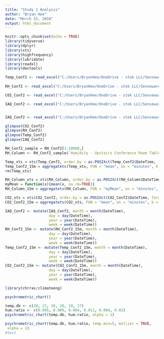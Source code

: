 ```yaml
---
title: "Study 1 Analysis"
author: "Bryan Hee"
date: "March 15, 2018"
output: html_document
---
```


```r
knitr::opts_chunk$set(echo = TRUE)
library(tidyverse)
library(dplyr)
library(xts)
library(highfrequency)
library(lubridate)
library(readxl)
library(devtools)
```

```r
Temp_Conf2 <- read_excel("C:/Users/BryanHee/OneDrive - stok LLC/Senseware/Data Processing/Upstairs Conference Room/Raw Data/temperature-upstairs-conference.xlsx", col_types = c("date", "numeric", "numeric", "numeric", "numeric", "numeric"))
  
RH_Conf2 <- read_excel("C:/Users/BryanHee/OneDrive - stok LLC/Senseware/Data Processing/Upstairs Conference Room/Raw Data/Humidity.xlsx", col_types = c("date", "numeric", "numeric", "numeric"))

CO2_Conf2 <- read_excel("C:/Users/BryanHee/OneDrive - stok LLC/Senseware/Data Processing/Upstairs Conference Room/Raw Data/CO2.xlsx", col_types = c("date", "numeric", "numeric", "numeric"))

IAQ_Conf2 <- read_excel("C:/Users/BryanHee/OneDrive - stok LLC/Senseware/Data Processing/Upstairs Conference Room/Raw Data/VOC.xlsx", col_types = c("date", "numeric", "numeric","numeric", "numeric", "numeric"))


IAQ_Conf2 <- read_excel("C:/Users/BryanHee/OneDrive - stok LLC/Senseware/Data Processing/Upstairs Conference Room/Raw Data/VOC.xlsx", col_types = c("date", "numeric", "numeric", "numeric", "numeric", "numeric"))

glimpse(CO2_Conf2)
glimpse(RH_Conf2)
glimpse(Temp_Conf2)
glimpse(IAQ_Conf2)
```

```r
RH_Conf2_sample = RH_Conf2[1:10000,]
RH_Column <- RH_Conf2_sample$`Humidity - Upstairs Conference Room Table`
```



```r
Temp_xts = xts(Temp_Conf2, order.by = as.POSIXct(Temp_Conf2$DateTime, format = "%m-%d-%y %H:%M"))
Temp_Conf2_15m = aggregatets(Temp_xts, FUN = "mean", on = "minutes", k = 15, dropna = TRUE)
rm(Temp_xts)
```

```r
RH_Column_xts = xts(RH_Column, order.by = as.POSIXct(RH_Column$DateTime, format = "%m-%d-%y %H:%M"))
myMean = function(x){mean(x, na.rm=TRUE)}
RH_Column_15m = aggregatets(RH_Column, FUN = "myMean", on = "minutes", k = 15, dropna = TRUE)
```

```r
CO2_xts = xts(CO2_Conf2, order.by = as.POSIXct(CO2_Conf2$DateTime, format = "%m-%d-%y %H:%M"))
CO2_Conf2_15m = aggregatets(CO2_xts, FUN = "mean", on = "minutes", k = 15, dropna = TRUE)
```


```r
IAQ_Conf2 <- mutate(IAQ_Conf2, month = month(DateTime),
                    day = day(DateTime),
                    year = year(DateTime),
                    week = week(DateTime))
RH_Conf2_15m <- mutate(RH_Conf2_15m, month = month(DateTime),
                    day = day(DateTime),
                    year = year(DateTime),
                    week = week(DateTime))
Temp_Conf2_15m <- mutate(Temp_Conf2_15m, month = month(DateTime),
                    day = day(DateTime),
                    year = year(DateTime),
                    week = week(DateTime))
CO2_Conf2_15m <- mutate(CO2_Conf2_15m, month = month(DateTime),
                    day = day(DateTime),
                    year = year(DateTime),
                    week = week(DateTime))
```

```r
library(chrras/climateeng)

psychrometric_chart()

temp.db <- c(20, 23, 18, 20, 10, 27)
hum.ratio <- c(0.005, 0.009, 0.004, 0.011, 0.004, 0.01)
psychrometric_chart(temp.db, hum.ratio, alpha = 1)

psychrometric_chart(temp.db, hum.ratio, temp.min=5, mollier = TRUE,
 alpha = 1)
#test
```